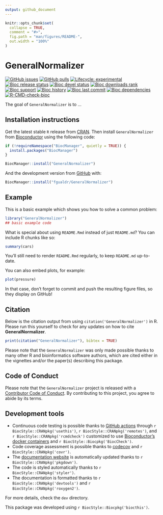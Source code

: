```yaml
---
output: github_document
---
```


<!-- README.md is generated from README.Rmd. Please edit that file -->

```r
knitr::opts_chunk$set(
  collapse = TRUE,
  comment = "#>",
  fig.path = "man/figures/README-",
  out.width = "100%"
)
```

# GeneralNormalizer

<!-- badges: start -->
[![GitHub issues](https://img.shields.io/github/issues/fgualdr/GeneralNormalizer)](https://github.com/fgualdr/GeneralNormalizer/issues)
[![GitHub pulls](https://img.shields.io/github/issues-pr/fgualdr/GeneralNormalizer)](https://github.com/fgualdr/GeneralNormalizer/pulls)
[![Lifecycle: experimental](https://img.shields.io/badge/lifecycle-experimental-orange.svg)](https://lifecycle.r-lib.org/articles/stages.html#experimental)
[![Bioc release status](http://www.bioconductor.org/shields/build/release/bioc/GeneralNormalizer.svg)](https://bioconductor.org/checkResults/release/bioc-LATEST/GeneralNormalizer)
[![Bioc devel status](http://www.bioconductor.org/shields/build/devel/bioc/GeneralNormalizer.svg)](https://bioconductor.org/checkResults/devel/bioc-LATEST/GeneralNormalizer)
[![Bioc downloads rank](https://bioconductor.org/shields/downloads/release/GeneralNormalizer.svg)](http://bioconductor.org/packages/stats/bioc/GeneralNormalizer/)
[![Bioc support](https://bioconductor.org/shields/posts/GeneralNormalizer.svg)](https://support.bioconductor.org/tag/GeneralNormalizer)
[![Bioc history](https://bioconductor.org/shields/years-in-bioc/GeneralNormalizer.svg)](https://bioconductor.org/packages/release/bioc/html/GeneralNormalizer.html#since)
[![Bioc last commit](https://bioconductor.org/shields/lastcommit/devel/bioc/GeneralNormalizer.svg)](http://bioconductor.org/checkResults/devel/bioc-LATEST/GeneralNormalizer/)
[![Bioc dependencies](https://bioconductor.org/shields/dependencies/release/GeneralNormalizer.svg)](https://bioconductor.org/packages/release/bioc/html/GeneralNormalizer.html#since)
[![R-CMD-check-bioc](https://github.com/fgualdr/GeneralNormalizer/actions/workflows/R-CMD-check-bioc.yaml/badge.svg)](https://github.com/fgualdr/GeneralNormalizer/actions/workflows/R-CMD-check-bioc.yaml)
<!-- badges: end -->

The goal of `GeneralNormalizer` is to ...

## Installation instructions

Get the latest stable `R` release from [CRAN](http://cran.r-project.org/). Then install `GeneralNormalizer` from [Bioconductor](http://bioconductor.org/) using the following code:

```r
if (!requireNamespace("BiocManager", quietly = TRUE)) {
  install.packages("BiocManager")
}

BiocManager::install("GeneralNormalizer")
```

And the development version from [GitHub](https://github.com/fgualdr/GeneralNormalizer) with:

```r
BiocManager::install("fgualdr/GeneralNormalizer")
```
## Example

This is a basic example which shows you how to solve a common problem:

```r
library("GeneralNormalizer")
## basic example code
```

What is special about using `README.Rmd` instead of just `README.md`? You can include R chunks like so:

```r
summary(cars)
```

You'll still need to render `README.Rmd` regularly, to keep `README.md` up-to-date.

You can also embed plots, for example:

```r
plot(pressure)
```

In that case, don't forget to commit and push the resulting figure files, so they display on GitHub!

## Citation

Below is the citation output from using `citation('GeneralNormalizer')` in R. Please
run this yourself to check for any updates on how to cite __GeneralNormalizer__.

```r
print(citation("GeneralNormalizer"), bibtex = TRUE)
```

Please note that the `GeneralNormalizer` was only made possible thanks to many other R and bioinformatics software authors, which are cited either in the vignettes and/or the paper(s) describing this package.

## Code of Conduct

Please note that the `GeneralNormalizer` project is released with a [Contributor Code of Conduct](http://bioconductor.org/about/code-of-conduct/). By contributing to this project, you agree to abide by its terms.

## Development tools

* Continuous code testing is possible thanks to [GitHub actions](https://www.tidyverse.org/blog/2020/04/usethis-1-6-0/)  through `r BiocStyle::CRANpkg('usethis')`, `r BiocStyle::CRANpkg('remotes')`, and `r BiocStyle::CRANpkg('rcmdcheck')` customized to use [Bioconductor's docker containers](https://www.bioconductor.org/help/docker/) and `r BiocStyle::Biocpkg('BiocCheck')`.
* Code coverage assessment is possible thanks to [codecov](https://codecov.io/gh) and `r BiocStyle::CRANpkg('covr')`.
* The [documentation website](http://fgualdr.github.io/GeneralNormalizer) is automatically updated thanks to `r BiocStyle::CRANpkg('pkgdown')`.
* The code is styled automatically thanks to `r BiocStyle::CRANpkg('styler')`.
* The documentation is formatted thanks to `r BiocStyle::CRANpkg('devtools')` and `r BiocStyle::CRANpkg('roxygen2')`.

For more details, check the `dev` directory.

This package was developed using `r BiocStyle::Biocpkg('biocthis')`.


